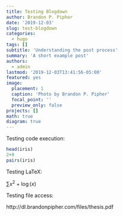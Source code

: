 ```yaml
---
title: Testing Blogdown
author: Brandon P. Pipher
date: '2019-12-03'
slug: test-blogdown
categories:
  - hugo
tags: []
subtitle: 'Understanding the post process'
summary: 'A short example post'
authors:
  - admin
lastmod: '2019-12-03T13:41:56-05:00'
featured: yes
image:
  placement: 1
  caption: 'Photo by Brandon P. Pipher'
  focal_point: ''
  preview_only: false
projects: []
math: true
diagram: true
---
```

Testing code execution:
```r
head(iris)
2+9
pairs(iris)
```
Testing LaTeX:

$\sum{x^2+\log(x)}$

Testing file access:

http://dl.brandonpipher.com/files/thesis.pdf
